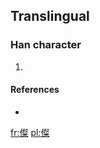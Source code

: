 ==Translingual==

===Han character===
{{Han char|rn=9|rad=人|as=13|sn=15|four=|canj=人卜水木 (OYED)}}

# {{defn|Han|sort=人13}}

====References====
* {{Han ref|kx=0119.231|hdz=10224.101|uh=510F|ud=20751}}

[[fr:儏]]
[[pl:儏]]
